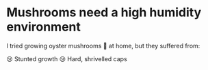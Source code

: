 # Mushrooms need a high humidity environment

I tried growing oyster mushrooms 🍄 at home, but they suffered from:

😢 Stunted growth
😢 Hard, shrivelled caps

